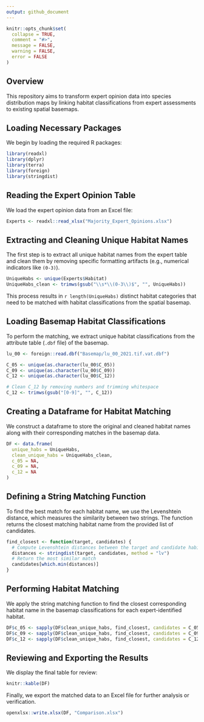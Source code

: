 ```yaml
---
output: github_document
---
```


<!-- README.md is generated from README.Rmd. Please edit that file -->

```r
knitr::opts_chunk$set(
  collapse = TRUE,
  comment = "#>",
  message = FALSE,
  warning = FALSE,
  error = FALSE
)
```

## Overview

This repository aims to transform expert opinion data into species distribution maps by linking habitat classifications from expert assessments to existing spatial basemaps.

## Loading Necessary Packages

We begin by loading the required R packages:

```r
library(readxl)
library(dplyr)
library(terra)
library(foreign)
library(stringdist)
```

## Reading the Expert Opinion Table

We load the expert opinion data from an Excel file:

```r
Experts <- readxl::read_xlsx("Majority_Expert_Opinions.xlsx")
```

## Extracting and Cleaning Unique Habitat Names

The first step is to extract all unique habitat names from the expert table and clean them by removing specific formatting artifacts (e.g., numerical indicators like `(0-3)`).

```r
UniqueHabs <- unique(Experts$Habitat)
UniqueHabs_clean <- trimws(gsub("\\s*\\(0-3\\)$", "", UniqueHabs))
```

This process results in `r length(UniqueHabs)` distinct habitat categories that need to be matched with habitat classifications from the spatial basemap.

## Loading Basemap Habitat Classifications

To perform the matching, we extract unique habitat classifications from the attribute table (`.dbf` file) of the basemap.

```r
lu_00 <- foreign::read.dbf("Basemap/lu_00_2021.tif.vat.dbf")

C_05 <- unique(as.character(lu_00$C_05))
C_09 <- unique(as.character(lu_00$C_09))
C_12 <- unique(as.character(lu_00$C_12))

# Clean C_12 by removing numbers and trimming whitespace
C_12 <- trimws(gsub("[0-9]", "", C_12))
```

## Creating a Dataframe for Habitat Matching

We construct a dataframe to store the original and cleaned habitat names along with their corresponding matches in the basemap data.

```r
DF <- data.frame(
  unique_habs = UniqueHabs,
  clean_unique_habs = UniqueHabs_clean,
  c_05 = NA,
  c_09 = NA,
  c_12 = NA
)
```

## Defining a String Matching Function

To find the best match for each habitat name, we use the Levenshtein distance, which measures the similarity between two strings. The function returns the closest matching habitat name from the provided list of candidates.

```r
find_closest <- function(target, candidates) {
  # Compute Levenshtein distances between the target and candidate habitat names
  distances <- stringdist(target, candidates, method = "lv")
  # Return the most similar match
  candidates[which.min(distances)]
}
```

## Performing Habitat Matching

We apply the string matching function to find the closest corresponding habitat name in the basemap classifications for each expert-identified habitat.

```r
DF$c_05 <- sapply(DF$clean_unique_habs, find_closest, candidates = C_05)
DF$c_09 <- sapply(DF$clean_unique_habs, find_closest, candidates = C_09)
DF$c_12 <- sapply(DF$clean_unique_habs, find_closest, candidates = C_12)
```

## Reviewing and Exporting the Results

We display the final table for review:

```r
knitr::kable(DF)
```

Finally, we export the matched data to an Excel file for further analysis or verification.

```r
openxlsx::write.xlsx(DF, "Comparison.xlsx")
```


